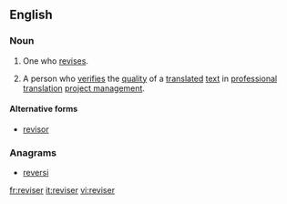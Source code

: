 {{also|réviser}}
==English==

===Noun===
{{en-noun}}

# One who [[revise]]s.
# {{Translation Studies}} A person who [[verify|verifies]] the [[quality]] of a [[translated]] [[text]] in [[professional]] [[translation]] [[project management]].

====Alternative forms====
* [[revisor]]

===Anagrams===
* [[reversi#English|reversi]]

[[fr:reviser]]
[[it:reviser]]
[[vi:reviser]]